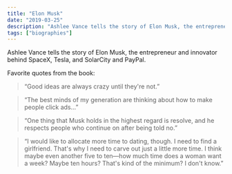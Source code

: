 ```yaml
---
title: "Elon Musk"
date: "2019-03-25"
description: "Ashlee Vance tells the story of Elon Musk, the entrepreneur and innovator behind SpaceX, Tesla, and SolarCity and PayPal."
tags: ["biographies"]
---
```


Ashlee Vance tells the story of Elon Musk, the entrepreneur and innovator behind SpaceX, Tesla, and SolarCity and PayPal.

Favorite quotes from the book:

> “Good ideas are always crazy until they're not.”

> “The best minds of my generation are thinking about how to make people click ads...”

> “One thing that Musk holds in the highest regard is resolve, and he respects people who continue on after being told no.”

> “I would like to allocate more time to dating, though. I need to find a girlfriend. That's why I need to carve out just a little more time. I think maybe even another five to ten—how much time does a woman want a week? Maybe ten hours? That's kind of the minimum? I don't know.”
